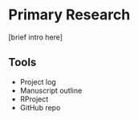 # Primary Research {#primary-research}

[brief intro here]

## Tools

- Project log
- Manuscript outline
- RProject
- GitHub repo 


